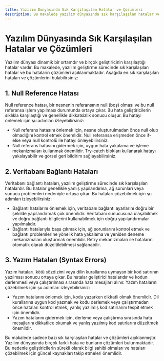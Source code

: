 ```yaml
---
title: Yazılım Dünyasında Sık Karşılaşılan Hatalar ve Çözümleri
description: Bu makalede yazılım dünyasında sık karşılaşılan hatalar ve bu hataların çözümleri detaylı bir şekilde ele alınmaktadır.
---
```


# Yazılım Dünyasında Sık Karşılaşılan Hatalar ve Çözümleri

Yazılım dünyası dinamik bir ortamdır ve birçok geliştiricinin karşılaştığı hatalar vardır. Bu makalede, yazılım geliştirme sürecinde sık karşılaşılan hatalar ve bu hataların çözümleri açıklanmaktadır. Aşağıda en sık karşılaşılan hataları ve çözümlerini bulabilirsiniz:

## 1. Null Reference Hatası
Null reference hatası, bir nesnenin referansının null (boş) olması ve bu null referansa işlem yapılması durumunda ortaya çıkar. Bu hata geliştiricilerin sıklıkla karşılaştığı ve genellikle dikkatsizlik sonucu oluşur. Bu hatayı önlemek için şu adımları izleyebilirsiniz:

- Null referans hatasını önlemek için, nesne oluşturulmadan önce null olup olmadığını kontrol etmek önemlidir. Null referansa erişmeden önce if-else veya null kontrolü ile hatayı önleyebilirsiniz.
- Null referans hatasını gidermek için, uygun hata yakalama ve işleme mekanizmaları kullanmak önemlidir. Try-catch blokları kullanarak hatayı yakalayabilir ve görsel geri bildirim sağlayabilirsiniz.

## 2. Veritabanı Bağlantı Hataları
Veritabanı bağlantı hataları, yazılım geliştirme sürecinde sık karşılaşılan hatalardır. Bu hatalar genellikle yanlış yapılandırma, ağ sorunları veya sunucu problemleri nedeniyle ortaya çıkar. Bu hataları çözebilmek için şu adımları izleyebilirsiniz:

- Bağlantı hatalarını önlemek için, veritabanı bağlantı ayarlarını doğru bir şekilde yapılandırmak çok önemlidir. Veritabanı sunucusuna ulaşabilmek ve doğru bağlantı bilgilerini kullanabilmek için doğru yapılandırmalar yapılmalıdır.
- Bağlantı hatalarıyla başa çıkmak için, ağ sorunlarını kontrol etmek ve bağlantı problemlerine yönelik hata yakalama ve yeniden deneme mekanizmaları oluşturmak önemlidir. Retry mekanizmaları ile hataların otomatik olarak düzeltilebilmesi sağlanabilir.

## 3. Yazım Hataları (Syntax Errors)
Yazım hataları, kötü sözdizimi veya dilin kurallarına uymayan bir kod satırının yazılması sonucu ortaya çıkar. Bu hatalar geliştirici hatalarıdır ve kodun derlenmesi veya çalıştırılması sırasında hata mesajları alınır. Yazım hatalarını çözebilmek için şu adımları izleyebilirsiniz:

- Yazım hatalarını önlemek için, kodu yazarken dikkatli olmak önemlidir. Dil kurallarına uygun kod yazmak ve kodu derlemek veya çalıştırmadan önce hataları kontrol etmek, yanlış yazılmış kod satırlarını tespit etmek için önemlidir.
- Yazım hatalarını gidermek için, derleme veya çalıştırma sırasında hata mesajlarını dikkatlice okumak ve yanlış yazılmış kod satırlarını düzeltmek önemlidir.

Bu makalede sadece bazı sık karşılaşılan hatalar ve çözümleri açıklanmıştır. Yazılım dünyasında birçok farklı hata ve bunların çözümleri bulunmaktadır. Bu nedenle geliştiricilerin sürekli olarak bilgi sahibi olmaları ve hataları çözebilmek için güncel kaynakları takip etmeleri önemlidir. 
